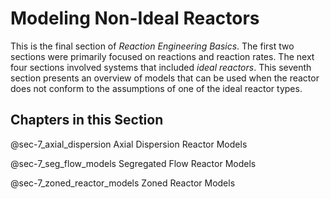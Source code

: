 # Modeling Non-Ideal Reactors

This is the final section of *Reaction Engineering Basics*. The first two sections were primarily focused on reactions and reaction rates. The next four sections involved systems that included *ideal reactors*. This seventh section presents an overview of models that can be used when the reactor does not conform to the assumptions of one of the ideal reactor types.

## Chapters in this Section

@sec-7_axial_dispersion Axial Dispersion Reactor Models

@sec-7_seg_flow_models Segregated Flow Reactor Models

@sec-7_zoned_reactor_models Zoned Reactor Models 